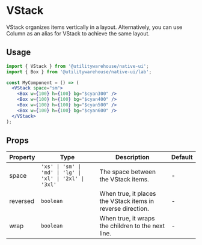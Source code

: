 
<Meta title="Components / VStack" />

# VStack

VStack organizes items vertically in a layout. Alternatively, you can use Column as an alias for VStack to achieve the same layout.

## Usage

<UsageWrap>
  <Center>
    <VStack space="sm">
      <Box w={100} h={100} bg="$cyan300" />
      <Box w={100} h={100} bg="$cyan400" />
      <Box w={100} h={100} bg="$cyan500" />
      <Box w={100} h={100} bg="$cyan600" />
    </VStack>
  </Center>
</UsageWrap>

```jsx
import { VStack } from '@utilitywarehouse/native-ui';
import { Box } from '@utilitywarehouse/native-ui/lab';

const MyComponent = () => (
  <VStack space="sm">
    <Box w={100} h={100} bg="$cyan300" />
    <Box w={100} h={100} bg="$cyan400" />
    <Box w={100} h={100} bg="$cyan500" />
    <Box w={100} h={100} bg="$cyan600" />
  </VStack>
);
```

## Props

| Property | Type                                                     | Description                                                 | Default |
| -------- | -------------------------------------------------------- | ----------------------------------------------------------- | ------- |
| space    | `'xs' \| 'sm' \| 'md' \| 'lg' \| 'xl' \| '2xl' \| '3xl'` | The space between the VStack items.                         | -       |
| reversed | `boolean`                                                | When true, it places the VStack items in reverse direction. | -       |
| wrap     | `boolean`                                                | When true, it wraps the children to the next line.          | -       |
